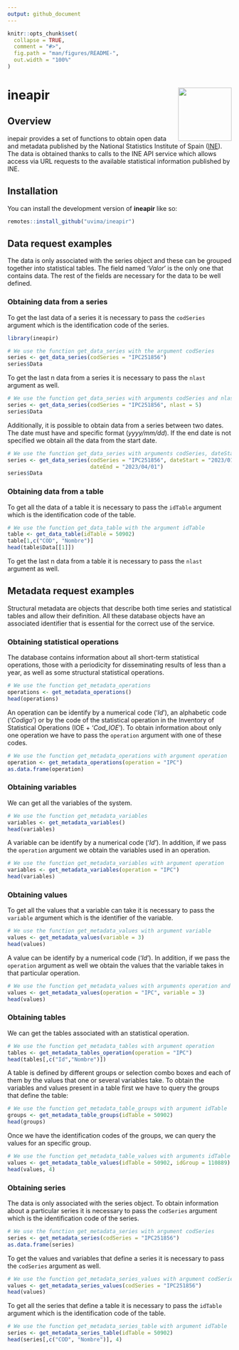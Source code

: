 ```yaml
---
output: github_document
---
```


<!-- README.md is generated from README.Rmd. Please edit that file -->

```r
knitr::opts_chunk$set(
  collapse = TRUE,
  comment = "#>",
  fig.path = "man/figures/README-",
  out.width = "100%"
)
```

# ineapir <img src="man/figures/hex_logo.png" align="right" width = "120"/>

<!-- badges: start -->
<!-- badges: end -->

## Overview

inepair provides a set of functions to obtain open data and metadata published
by the National Statistics Institute of Spain 
([INE](https://www.ine.es/en/index.htm)). The data is obtained thanks to calls
to the INE API service which allows access via URL requests to the
available statistical information published by INE.

## Installation

You can install the development version of **ineapir** like so:

```r
remotes::install_github("uvima/ineapir")
```

## Data request examples

The data is only associated with the series object and these can be grouped
together into statistical tables. The field named '*Valor*' is the only one 
that contains data. The rest of the fields are necessary for the data to be
well defined.

### Obtaining data from a series

To get the last data of a series it is necessary to pass the `codSeries`
argument which is the identification code of the series.

```r
library(ineapir)

# We use the function get_data_series with the argument codSeries
series <- get_data_series(codSeries = "IPC251856")
series$Data
```

To get the last n data from a series it is necessary to pass the `nlast`
argument as well.

```r
# We use the function get_data_series with arguments codSeries and nlast
series <- get_data_series(codSeries = "IPC251856", nlast = 5)
series$Data
```

Additionally, it is possible to obtain data from a series between two dates.
The date must have and specific format (*yyyy/mm/dd*). If the end date is not
specified we obtain all the data from the start date.

```r
# We use the function get_data_series with arguments codSeries, dateStart and dataEnd
series <- get_data_series(codSeries = "IPC251856", dateStart = "2023/01/01", 
                          dateEnd = "2023/04/01")
series$Data
```

### Obtaining data from a table

To get all the data of a table it is necessary to pass the `idTable`
argument which is the identification code of the table.

```r
# We use the function get_data_table with the argument idTable
table <- get_data_table(idTable = 50902)
table[1,c("COD", "Nombre")]
head(table$Data[[1]])
```

To get the last n data from a table it is necessary to pass the `nlast`
argument as well.

## Metadata request examples

Structural metadata are objects that describe both time series and statistical
tables and allow their definition. All these database objects have an
associated identifier that is essential for the correct use of the service.

### Obtaining statistical operations

The database contains information about all short-term statistical operations,
those with a periodicity for disseminating results of less than a year, 
as well as some structural statistical operations.

```r
# We use the function get_metadata_operations
operations <- get_metadata_operations()
head(operations)
```

An operation can be identify by a numerical code ('*Id*'), an alphabetic code
('*Codigo*') or by the code of the statistical operation in the Inventory of
Statistical Operations (IOE + '*Cod_IOE*'). To obtain information about only
one operation we have to pass the `operation` argument with one of these codes.

```r
# We use the function get_metadata_operations with argument operation
operation <- get_metadata_operations(operation = "IPC")
as.data.frame(operation)
```

### Obtaining variables

We can get all the variables of the system.

```r
# We use the function get_metadata_variables
variables <- get_metadata_variables()
head(variables)
```

A variable can be identify by a numerical code ('*Id*'). In addition, if we
pass the `operation` argument we obtain the variables used in an operation.

```r
# We use the function get_metadata_variables with argument operation
variables <- get_metadata_variables(operation = "IPC")
head(variables)
```

### Obtaining values

To get all the values that a variable can take it is necessary to pass the
`variable` argument which is the identifier of the variable.

```r
# We use the function get_metadata_values with argument variable
values <- get_metadata_values(variable = 3)
head(values)
```

A value can be identify by a numerical code ('*Id*'). In addition, if we pass
the `operation` argument as well we obtain the values that the variable takes
in that particular operation.

```r
# We use the function get_metadata_values with arguments operation and variable
values <- get_metadata_values(operation = "IPC", variable = 3)
head(values)
```

### Obtaining tables

We can get the tables associated with an statistical operation.

```r
# We use the function get_metadata_tables with argument operation
tables <- get_metadata_tables_operation(operation = "IPC")
head(tables[,c("Id","Nombre")])
```

A table is defined by different groups or selection combo boxes and each of
them by the values that one or several variables take. To obtain the
variables and values present in a table first we have to query the groups
that define the table:

```r
# We use the function get_metadata_table_groups with argument idTable
groups <- get_metadata_table_groups(idTable = 50902)
head(groups)
```

Once we have the identification codes of the groups, we can query the values
for an specific group.

```r
# We use the function get_metadata_table_values with arguments idTable and idGroup
values <- get_metadata_table_values(idTable = 50902, idGroup = 110889)
head(values, 4)
```

### Obtaining series

The data is only associated with the series object. To obtain information
about a particular series it is necessary to pass the `codSeries` argument
which is the identification code of the series.

```r
# We use the function get_metadata_series with argument codSeries
series <- get_metadata_series(codSeries = "IPC251856")
as.data.frame(series)
```

To get the values and variables that define a series it is necessary to pass
the `codSeries` argument as well.

```r
# We use the function get_metadata_series_values with argument codSeries
values <- get_metadata_series_values(codSeries = "IPC251856")
head(values)
```

To get all the series that define a table it is necessary to pass the
`idTable` argument which is the identification code of the table.

```r
# We use the function get_metadata_series_table with argument idTable
series <- get_metadata_series_table(idTable = 50902)
head(series[,c("COD", "Nombre")], 4)
```

